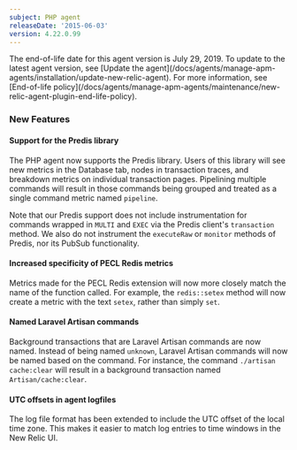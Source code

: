 ```yaml
---
subject: PHP agent
releaseDate: '2015-06-03'
version: 4.22.0.99
---
```


<Callout variant="important">
  The end-of-life date for this agent version is July 29, 2019. To update to the latest agent version, see [Update the agent](/docs/agents/manage-apm-agents/installation/update-new-relic-agent). For more information, see [End-of-life policy](/docs/agents/manage-apm-agents/maintenance/new-relic-agent-plugin-end-life-policy).
</Callout>

### New Features

#### Support for the Predis library

The PHP agent now supports the Predis library. Users of this library will see new metrics in the Database tab, nodes in transaction traces, and breakdown metrics on individual transaction pages. Pipelining multiple commands will result in those commands being grouped and treated as a single command metric named `pipeline`.

Note that our Predis support does not include instrumentation for commands wrapped in `MULTI` and `EXEC` via the Predis client's `transaction` method. We also do not instrument the `executeRaw` or `monitor` methods of Predis, nor its PubSub functionality.

#### Increased specificity of PECL Redis metrics

Metrics made for the PECL Redis extension will now more closely match the name of the function called. For example, the `redis::setex` method will now create a metric with the text `setex`, rather than simply `set`.

#### Named Laravel Artisan commands

Background transactions that are Laravel Artisan commands are now named. Instead of being named `unknown`, Laravel Artisan commands will now be named based on the command. For instance, the command `./artisan cache:clear` will result in a background transaction named `Artisan/cache:clear`.

#### UTC offsets in agent logfiles

The log file format has been extended to include the UTC offset of the local time zone. This makes it easier to match log entries to time windows in the New Relic UI.
